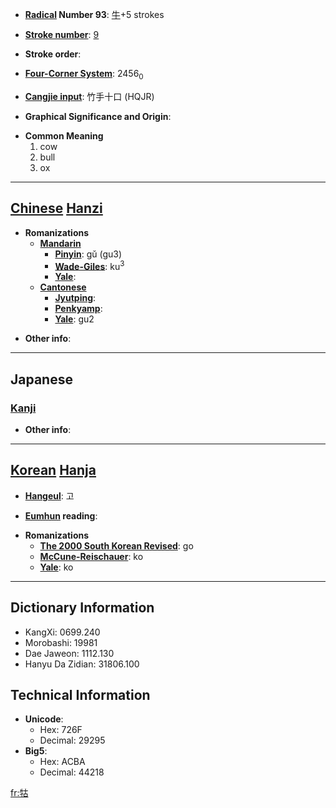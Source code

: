 * '''[[Wiktionary:Chinese radical index| Radical]] Number 93''': [[Wiktionary:Chinese radical index 牛|牛]]+5 strokes

* '''[[Wiktionary:Chinese total strokes index|Stroke number]]''': [[Wiktionary:Chinese total strokes index 9|9]]

* '''Stroke order''': 

* '''[[Wiktionary:Chinese four corner index|Four-Corner System]]''': 2456<sub>0</sub>

* '''[[Wiktionary:Chinese Cangjie index|Cangjie input]]''': 竹手十口 (HQJR)

* '''Graphical Significance and Origin''': 

* '''Common Meaning'''
*#cow
*# bull
*# ox


----

== [[Chinese]] [[Hanzi]] ==

* '''Romanizations'''
** '''[[Mandarin]]'''
*** '''[[Pinyin]]''': gǔ (gu3)
*** '''[[Wade-Giles]]''': ku<sup>3</sup>
*** '''[[Yale]]''': 
** '''[[Cantonese]]'''
*** '''[[Jyutping]]''':
*** '''[[Penkyamp]]''': 
*** '''[[Yale]]''': gu2

* '''Other info''': 

----

==Japanese==
===[[Kanji]]===
{{kanji|on readings=[[こ]] (ko), [[く]] (ku)|kun readings=[[おうし]] (oushi)}}

* '''Other info''':  

----

== [[Korean]] [[Hanja]] ==

* '''[[Hangeul]]''': 고

* '''[[Eumhun]] reading''': 

* '''Romanizations'''
** '''[[The 2000 South Korean Revised Romanization|The 2000 South Korean Revised]]''': go
** '''[[McCune-Reischauer]]''': ko
** '''[[Yale]]''': ko

----

== Dictionary Information ==

* KangXi: 0699.240
* Morobashi: 19981
* Dae Jaweon: 1112.130
* Hanyu Da Zidian: 31806.100

== Technical Information ==

* '''Unicode''':
** Hex: 726F
** Decimal: 29295
* '''Big5''':
** Hex: ACBA
** Decimal: 44218

[[fr:牯]]